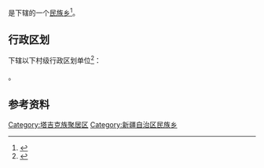 {{中国乡级行政区|65/31/24/209/000}}

'''{{PAGENAMEBASE}}'''是{{PRC admin/fullname|65/31/24/209/000|3}}下辖的一个[[民族乡|民族乡]]<ref>{{PRC admin/ref sgc|{{PRC admin/parent|65/31/24/209/000}}}}</ref>。

== 行政区划 ==
{{PAGENAMEBASE}}下辖以下村级行政区划单位<ref>{{PRC admin/ref sgc|65/31/24/209/000}}</ref>：

{{PRC admin/children|65/31/24/209/000}}。

== 参考资料 ==
{{reflist}}

{{新疆行政区划小作品}}
{{PRC admin/navcat|65/31/24/209/000}}
[[Category:塔吉克族聚居区|Category:塔吉克族聚居区]]
[[Category:新疆自治区民族乡|Category:新疆自治区民族乡]]